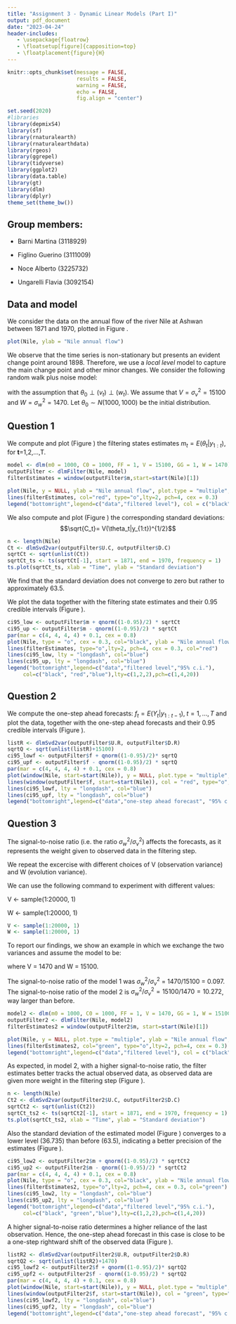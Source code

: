 ```yaml
---
title: "Assignment 3 - Dynamic Linear Models (Part I)"
output: pdf_document
date: "2023-04-24"
header-includes:
   - \usepackage{floatrow}
   - \floatsetup[figure]{capposition=top}
   - \floatplacement{figure}{H}
---
```



```r
knitr::opts_chunk$set(message = FALSE,
                      results = FALSE,
                      warning = FALSE,
                      echo = FALSE,
                      fig.align = "center")

set.seed(2020)
#libraries
library(depmixS4)
library(sf)
library(rnaturalearth)
library(rnaturalearthdata)
library(rgeos)
library(ggrepel)
library(tidyverse)
library(ggplot2)
library(data.table)
library(gt)
library(dlm)
library(dplyr)
theme_set(theme_bw())
```

Group members:
---

* Barni Martina (3118929)

* Figlino Guerino (3111009)

* Noce Alberto (3225732)

* Ungarelli Flavia (3092154)


Data and model
---

We consider the data on the annual flow of the river Nile at Ashwan between 1871 and 1970, plotted in Figure \ref{fig:fig1}.

```r
plot(Nile, ylab = "Nile annual flow")
```

We observe that the time series is non-stationary but presents an evident change point around 1898. Therefore, we use a *local level* model to capture the main change point and other minor changes. We consider the following random walk plus noise model:

\begin{eqnarray*} 
&y_t = \theta_t + v_t \quad    & v_t \sim N(0,V)\\
&\theta_t = \theta_{t-1} + w_t \quad   & w_t \sim N(0, W)
\end{eqnarray*}

with the assumption that $\theta_{0} \perp (v_{t}) \perp (w_{t})$. We assume that $V=\sigma^2_v=15100$ and $W=\sigma^2_w=1470$.
Let $\theta_0 \sim N(1000, 1000)$ be the initial distribution.


Question 1
---

We compute and plot (Figure \ref{fig:fig2}) the filtering states estimates $m_t=E(\theta_t|y_{1:t})$, for **t**=1,2,...,T.

``` r
model <- dlm(m0 = 1000, C0 = 1000, FF = 1, V = 15100, GG = 1, W = 1470)
outputFilter <- dlmFilter(Nile, model)
filterEstimates = window(outputFilter$m,start=start(Nile)[1])
```

```r
plot(Nile, y = NULL, ylab = "Nile annual flow", plot.type = "multiple", type = "o", cex = 0.3)
lines(filterEstimates, col="red", type="o",lty=2, pch=4, cex = 0.3)
legend("bottomright",legend=c("data","filtered level"), col = c("black", "red"), lty=c(1,2), pch=c(1,4))
```


We also compute and plot (Figure \ref{fig:fig3}) the corresponding standard deviations:
$$\sqrt{C_t}= V(\theta_t|y_{1:t})^{1/2}$$
``` r
n <- length(Nile)
Ct <- dlmSvd2var(outputFilter$U.C, outputFilter$D.C)
sqrtCt <- sqrt(unlist(Ct))
sqrtCt_ts <- ts(sqrtCt[-1], start = 1871, end = 1970, frequency = 1)
ts.plot(sqrtCt_ts, xlab = "Time", ylab = "Standard deviation")
```

We find that the standard deviation does not converge to zero but rather to approximately 63.5.

\newpage
We plot the data together with the filtering state estimates and their 0.95 credible intervals (Figure \ref{fig:fig4}).

``` r
ci95_low <- outputFilter$m + qnorm((1-0.95)/2) * sqrtCt
ci95_up <- outputFilter$m - qnorm((1-0.95)/2) * sqrtCt
par(mar = c(4, 4, 4, 4) + 0.1, cex = 0.8)
plot(Nile, type = "o", cex = 0.3, col="black", ylab = "Nile annual flow")
lines(filterEstimates, type="o",lty=2, pch=4, cex = 0.3, col="red")
lines(ci95_low, lty = "longdash", col="blue")
lines(ci95_up, lty = "longdash", col="blue")
legend("bottomright",legend=c("data","filtered level","95% c.i."),
     col=c("black", "red","blue"),lty=c(1,2,2),pch=c(1,4,20))
```


Question 2
---

We compute the one-step ahead forecasts: $f_t=E(Y_t|y_{1:t-1}), \; t=1,...,T$ and plot the data, together with the one-step ahead forecasts and their 0.95 credible intervals (Figure \ref{fig:fig5}).

``` r
listR <- dlmSvd2var(outputFilter$U.R, outputFilter$D.R)
sqrtQ <- sqrt(unlist(listR)+15100)
ci95_lowf <- outputFilter$f + qnorm((1-0.95)/2)* sqrtQ
ci95_upf <- outputFilter$f - qnorm((1-0.95)/2) * sqrtQ
par(mar = c(4, 4, 4, 4) + 0.1, cex = 0.8)
plot(window(Nile, start=start(Nile)), y = NULL, plot.type = "multiple", ylab = "Nile annual flow", type = "o", cex = 0.3)
lines(window(outputFilter$f, start=start(Nile)), col = "red", type="o",lty=2, pch=4, cex = 0.3)
lines(ci95_lowf, lty = "longdash", col="blue")
lines(ci95_upf, lty = "longdash", col="blue")
legend("bottomright",legend=c("data","one-step ahead forecast", "95% c.i."), col = c("black", "red", "blue"), lty=c(1,2,2), pch=c(1,4,20))
```


Question 3
---

The signal-to-noise ratio (i.e. the ratio $\sigma^2_w/\sigma^2_v$) affects the forecasts, as it represents the weight given to observed data in the filtering step.

We repeat the excercise with different choices of V (observation variance) and W (evolution variance). 

We can use the following command to experiment with different values:

V <- sample(1:20000, 1)

W <- sample(1:20000, 1)

```r
V <- sample(1:20000, 1)
W <- sample(1:20000, 1)
```

To report our findings, we show an example in which we exchange the two variances and assume the model to be:

\begin{eqnarray*} 
&y_t = \theta_t + v_t \quad    & v_t \sim N(0,V)\\
&\theta_t = \theta_{t-1} + w_t \quad   & w_t \sim N(0, W)
\end{eqnarray*}
where V = 1470 and W = 15100.

The signal-to-noise ratio of the model 1 was $\sigma^2_w/\sigma^2_v$ = 1470/15100 = 0.097. The signal-to-noise ratio of the model 2 is $\sigma^2_w/\sigma^2_v = 15100/1470 = 10.272$, way larger than before.

``` r
model2 <- dlm(m0 = 1000, C0 = 1000, FF = 1, V = 1470, GG = 1, W = 15100)
outputFilter2 <- dlmFilter(Nile, model2)
filterEstimates2 = window(outputFilter2$m, start=start(Nile)[1])
```

```r
plot(Nile, y = NULL, plot.type = "multiple", ylab = "Nile annual flow", type = "o", cex = 0.3)
lines(filterEstimates2, col="green", type="o",lty=2, pch=4, cex = 0.3)
legend("bottomright",legend=c("data","filtered level"), col = c("black", "green"), lty=c(1,2), pch=c(1,4))
```

As expected, in model 2, with a higher signal-to-noise ratio, the filter estimates better tracks the actual observed data, as observed data are given more weight in the filtering step (Figure \ref{fig:fig6}).

``` r
n <- length(Nile)
Ct2 <- dlmSvd2var(outputFilter2$U.C, outputFilter2$D.C)
sqrtCt2 <- sqrt(unlist(Ct2))
sqrtCt_ts2 <- ts(sqrtCt2[-1], start = 1871, end = 1970, frequency = 1)
ts.plot(sqrtCt_ts2, xlab = "Time", ylab = "Standard deviation")
```

Also the standard deviation of the estimated model (Figure \ref{fig:fig7}) converges to a lower level (36.735) than before (63.5), indicating a better precision of the estimates (Figure \ref{fig:fig8}).


``` r
ci95_low2 <- outputFilter2$m + qnorm((1-0.95)/2) * sqrtCt2
ci95_up2 <- outputFilter2$m - qnorm((1-0.95)/2) * sqrtCt2
par(mar = c(4, 4, 4, 4) + 0.1, cex = 0.8)
plot(Nile, type = "o", cex = 0.3, col="black", ylab = "Nile annual flow")
lines(filterEstimates2, type="o",lty=2, pch=4, cex = 0.3, col="green")
lines(ci95_low2, lty = "longdash", col="blue")
lines(ci95_up2, lty = "longdash", col="blue")
legend("bottomright",legend=c("data","filtered level","95% c.i."),
     col=c("black", "green","blue"),lty=c(1,2,2),pch=c(1,4,20))
```

A higher signal-to-noise ratio determines a higher reliance of the last observation. Hence, the one-step ahead forecast in this case is close to be a one-step rightward shift of the observed data (Figure \ref{fig:fig9}). 
``` r
listR2 <- dlmSvd2var(outputFilter2$U.R, outputFilter2$D.R)
sqrtQ2 <- sqrt(unlist(listR2)+1470)
ci95_lowf2 <- outputFilter2$f + qnorm((1-0.95)/2)* sqrtQ2
ci95_upf2 <- outputFilter2$f - qnorm((1-0.95)/2) * sqrtQ2
par(mar = c(4, 4, 4, 4) + 0.1, cex = 0.8)
plot(window(Nile, start=start(Nile)), y = NULL, plot.type = "multiple", ylab = "Nile annual flow", type = "o", cex = 0.3)
lines(window(outputFilter2$f, start=start(Nile)), col = "green", type="o",lty=2, pch=4, cex = 0.3)
lines(ci95_lowf2, lty = "longdash", col="blue")
lines(ci95_upf2, lty = "longdash", col="blue")
legend("bottomright",legend=c("data","one-step ahead forecast", "95% c.i."), col = c("black", "green", "blue"), lty=c(1,2,2), pch=c(1,4,20))
```


